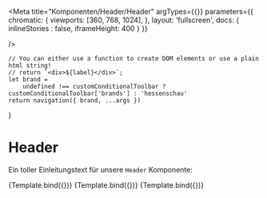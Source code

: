 

<Meta title="Komponenten/Header/Header" 
    argTypes={{}} 
    parameters={{
        chromatic: {
            viewports: [360, 768, 1024],
        },
        layout: 'fullscreen',
        docs: { inlineStories : false, iframeHeight: 400 }
    }}    
    
/>

    // You can either use a function to create DOM elements or use a plain html string!
    // return `<div>${label}</div>`;
    let brand =
        undefined !== customConditionalToolbar ? customConditionalToolbar['brands'] : 'hessenschau'
    return navigation({ brand, ...args })
}

# Header

Ein toller Einleitungstext für unsere `Header` Komponente:

<Canvas>
    <Story name="Default" args={JsonData}>
        {Template.bind({})}
    </Story>
</Canvas>

<Canvas>
    <Story name="Mit Warnung" args={JsonData2}>
        {Template.bind({})}
    </Story>
</Canvas>

<Canvas>
    <Story name="Mit Subnavigation" args={JsonData3}>
        {Template.bind({})}
    </Story>
</Canvas>

<ArgsTable story="Default" />
